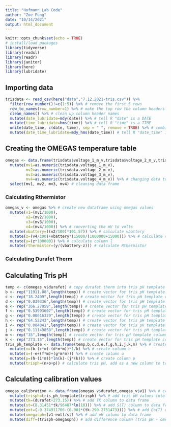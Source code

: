 ```yaml
---
title: "Hofmann Lab Code"
author: "Zoe Fung"
date: "10/14/2021"
output: html_document
---
```


```r
knitr::opts_chunk$set(echo = TRUE)
# install/load packages
library(tidyverse)
library(readxl)
library(readr)
library(janitor)
library(here)
library(lubridate)
```

## Importing data
```r
trisdata <- read_csv(here("data","7.12.2021-tris.csv")) %>%
  filter(row_number()!=c(1:5)) %>% # remove the first 5 rows
  row_to_names(row_number=1) %>% # make the top row the column headers
  clean_names() %>% # clean up column header names
  mutate(date_lubridate=mdy(date)) %>% # tell R "date" is a DATE
  mutate(time_lubridate=hms(time)) %>% # tell R "time" is a TIME
  unite(date_time, c(date, time), sep = " ", remove = TRUE) %>% # combine the date and time columns
  mutate(date_time_lubridate=mdy_hms(date_time)) # tell R "date_time" is a DATE and a TIME
```

## Creating the OMEGAS temperature table
```r
omegas <- data.frame(trisdata$voltage_1_m_v,trisdata$voltage_2_m_v,trisdata$voltage_3_m_v,trisdata$voltage_4_m_v) %>% # create OMEGAS data frame with the tris voltages
  mutate(mv1=as.numeric(trisdata.voltage_1_m_v),
         mv2=as.numeric(trisdata.voltage_2_m_v),
         mv3=as.numeric(trisdata.voltage_3_m_v),
         mv4=as.numeric(trisdata.voltage_4_m_v)) %>% # changing data to numeric arguments
  select(mv1, mv2, mv3, mv4) # cleaning data frame
```

### Calculating Rthermistor
```r
omegas_v <- omegas %>% # create new dataframe using omegas values
  mutate(v1=(mv1/1000),
         v2=(mv2/1000),
         v3=(mv3/1000),
         v4=(mv4/1000)) %>% # converting the mV to volts
  mutate(vbattery=((v2/100)*101.57)) %>% # calculate vbattery
  mutate(z=(v4/100)+vbattery*(15000/(1000000+15000))) %>% # calculate column k
  mutate(y=(z*100000)) %>% # calculate column l
  mutate(rthermistor=(y/(vbattery-z))) # calculate Rthermistor
```

### Calculating Durafet Therm

## Calculating Tris pH
```r
temp <- c(omegas_v$durafet) # copy durafet therm into tris pH template
b <- rep("11911.08",length(temp)) # create vector for tris pH template column b
c <- rep("18.2499",length(temp)) # create vector for tris pH template column c
d <- rep("0.039336",length(temp)) # create vector for tris pH template column d
e <- rep("366.27059",length(temp)) # create vector for tris pH template column e
f <- rep("0.53993607",length(temp)) # create vector for tris pH template column f
g <- rep("0.00016329",length(temp)) # create vector for tris pH template column g
h <- rep("64.52243",length(temp)) # create vector for tris pH template column h
i <- rep("0.084041",length(temp)) # create vector for tris pH template column i
j <- rep("0.11149858",length(temp)) # create vector for tris pH template column j
m <- rep("35",length(temp)) # create vector for tris pH template column m
k <- rep("273.15",length(temp)) # create vector for tris pH template column k
tris_ph_template <- data.frame(temp,b,c,d,e,f,g,h,i,j,k,m) %>% # create tris pH template as a data frame with all above columns
  mutate(n=(b-(c*m)-(d*m*m))*1/k) %>% # create column n
  mutate(o=(-e+(f*m)+(g*m*m))) %>% # create column o
  mutate(p=(h-(i*m))*ln(k)-(j*(k))) %>% # create column p
  mutate(trisph=(n+o+p)) # calculate tris pH, add as a new column to tris pH template data frame
```

## Calculating calibration values
```r
omegas_calibration <- data.frame(omegas_v$durafet,omegas_v$v1) %>% # create data frame with durafet therm and voltage 1 values
  mutate(trisph=tris_ph_template$trisph) %>% # add tris pH values into calibration dataframe 
  mutate(tk=(durafet+273.15)) %>% # add TK column to data frame
  mutate(st=(8.31451*tk/96487*ln(10))) %>% # add S(T) column to data frame
  mutate(eot=(-0.374911706-(0.001*(tk-290.2751473)))) %>% # add Eo(T) column to data frame
  mutate(omegasph=(v1-eot)/st) %>% # add pH column to data frame
  mutate(diff=(trisph-omegasph)) # add difference column (tris pH - omegas pH) to data frame
```